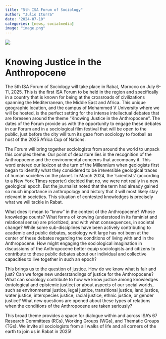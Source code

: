 ```yaml
---
title: "5th ISA Forum of Sociology"
author: "Julio Iturra"
date: "2024-07-10"
categories: [news, socialmedia]
image: "image.png"
---
```


![](image.png)

# Knowing Justice in the Anthropocene

The 5th ISA Forum of Sociology will take place in Rabat, Morocco on July 6-11, 2025. This is the first ISA Forum to be held in the region and specifically in a country that is known for being at the crossroads of civilizations spanning the Mediterranean, the Middle East and Africa. This unique geographic location, and the campus of Mohammed V University where we will be hosted, is the perfect setting for the intense intellectual debates that are foreseen around the theme "Knowing Justice in the Anthropocene". The dates of the Forum provide us with the opportunity to engage these debates in our Forum and in a sociological film festival that will be open to the public, just before the city will turn its gaze from sociology to football as host of the 2025 Africa Cup of Nations.

The Forum will bring together sociologists from around the world to unpack this complex theme. Our point of departure lies in the recognition of the Anthropocene and the environmental concerns that accompany it. This word entered our lexicon at the turn of the Millennium when geologists first began to identify what they considered to be irreversible geological traces of human societies on the planet. In March 2024, the ‘scientists’ (according to a New York Times reporter) decided that no, we were not really in a new geological epoch. But the journalist noted that the term had already gained so much importance in anthropology and history that it will most likely stay relevant in societies. This situation of contested knowledges is precisely what we will tackle in Rabat.

What does it mean to “know” in the context of the Anthropocene? Whose knowledge counts? What forms of knowing (understood in its feminist and relational sense) are prioritized, and with what consequences, in societal change? While some sub-disciplines have been actively contributing to academic and public debates, sociology writ large has not been at the center of these debates regarding the conditions of living with and in the Anthropocene. How might engaging the sociological imagination in discussions of the Anthropocene better equip sociologists and citizens to contribute to these public debates about our individual and collective capacities to live together in such an epoch?

This brings us to the question of justice. How do we know what is fair and just? Can we forge new understandings of justice for the Anthropocene? What can sociology contribute to how we know justice among knowledges (ontological and epistemic justice) or about aspects of our social worlds, such as environmental justice, legal justice, transitional justice, land justice, water justice, interspecies justice, racial justice, ethnic justice, or gender justice? What new questions are opened about these types of relations when the conditions of the Anthropocene are taken seriously?

This broad theme provides a space for dialogue within and across ISA’s 67 Research Committees (RCs), Working Groups (WGs), and Thematic Groups (TGs). We invite all sociologists from all walks of life and all corners of the earth to join us in Rabat in 2025!
